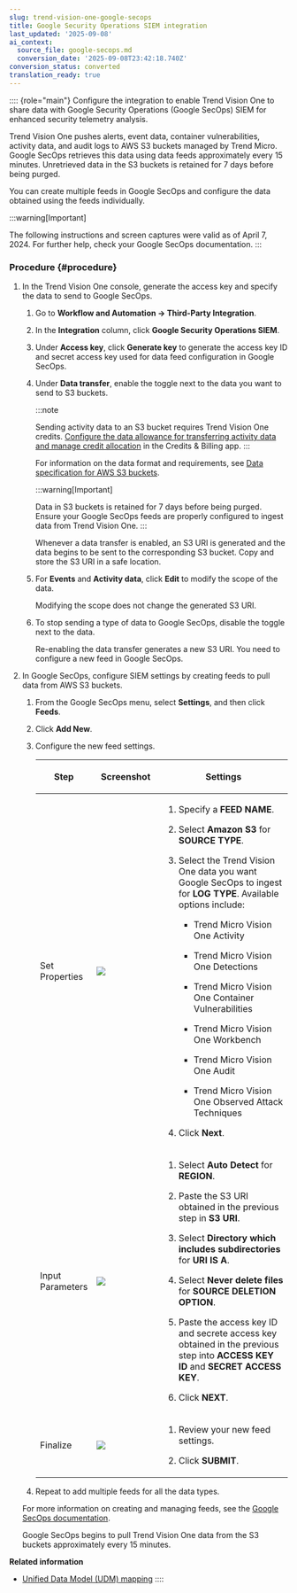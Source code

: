 ```yaml
---
slug: trend-vision-one-google-secops
title: Google Security Operations SIEM integration
last_updated: '2025-09-08'
ai_context:
  source_file: google-secops.md
  conversion_date: '2025-09-08T23:42:18.740Z'
conversion_status: converted
translation_ready: true
---
```


:::: {role="main"}
Configure the integration to enable Trend Vision One to share data with Google Security Operations (Google SecOps) SIEM for enhanced security telemetry analysis.

Trend Vision One pushes alerts, event data, container vulnerabilities, activity data, and audit logs to AWS S3 buckets managed by Trend Micro. Google SecOps retrieves this data using data feeds approximately every 15 minutes. Unretrieved data in the S3 buckets is retained for 7 days before being purged.

You can create multiple feeds in Google SecOps and configure the data obtained using the feeds individually.

:::warning[Important]

The following instructions and screen captures were valid as of April 7, 2024. For further help, check your Google SecOps documentation.
:::

### Procedure {#procedure}

1.  In the Trend Vision One console, generate the access key and specify the data to send to Google SecOps.

    1.  Go to **Workflow and Automation → Third-Party Integration**.

    2.  In the **Integration** column, click **Google Security Operations SIEM**.

    3.  Under **Access key**, click **Generate key** to generate the access key ID and secret access key used for data feed configuration in Google SecOps.

    4.  Under **Data transfer**, enable the toggle next to the data you want to send to S3 buckets.

        :::note

        Sending activity data to an S3 bucket requires Trend Vision One credits. [Configure the data allowance for transferring activity data and manage credit allocation](credit-req-for-apps-services.mdx) in the Credits & Billing app.
        :::

        For information on the data format and requirements, see [Data specification for AWS S3 buckets](data-spec-for-aws-s3-buckets.mdx).

        :::warning[Important]

        Data in S3 buckets is retained for 7 days before being purged. Ensure your Google SecOps feeds are properly configured to ingest data from Trend Vision One.
        :::

        Whenever a data transfer is enabled, an S3 URI is generated and the data begins to be sent to the corresponding S3 bucket. Copy and store the S3 URI in a safe location.

    5.  For **Events** and **Activity data**, click **Edit** to modify the scope of the data.

        Modifying the scope does not change the generated S3 URI.

    6.  To stop sending a type of data to Google SecOps, disable the toggle next to the data.

        Re-enabling the data transfer generates a new S3 URI. You need to configure a new feed in Google SecOps.

2.  In Google SecOps, configure SIEM settings by creating feeds to pull data from AWS S3 buckets.

    1.  From the Google SecOps menu, select **Settings**, and then click **Feeds**.

    2.  Click **Add New**.

    3.  Configure the new feed settings.

        <table>
        <colgroup>
        <col style="width: 14%" />
        <col style="width: 28%" />
        <col style="width: 56%" />
        </colgroup>
        <thead>
        <tr>
        <th><p>Step</p></th>
        <th><p>Screenshot</p></th>
        <th><p>Settings</p></th>
        </tr>
        </thead>
        <tbody>
        <tr>
        <td><p>Set Properties</p></td>
        <td><img src="./images/GoogleSecOps_1=fa9eda37-d5e8-400a-88ad-578394b40bcf.webp" /></td>
        <td><ol>
        <li><p>Specify a <strong>FEED NAME</strong>.</p></li>
        <li><p>Select <strong>Amazon S3</strong> for <strong>SOURCE TYPE</strong>.</p></li>
        <li><p>Select the Trend Vision One data you want Google SecOps to ingest for <strong>LOG TYPE</strong>. Available options include:</p>
        <ul>
        <li><p>Trend Micro Vision One Activity</p></li>
        <li><p>Trend Micro Vision One Detections</p></li>
        <li><p>Trend Micro Vision One Container Vulnerabilities</p></li>
        <li><p>Trend Micro Vision One Workbench</p></li>
        <li><p>Trend Micro Vision One Audit</p></li>
        <li><p>Trend Micro Vision One Observed Attack Techniques</p></li>
        </ul></li>
        <li><p>Click <strong>Next</strong>.</p></li>
        </ol></td>
        </tr>
        <tr>
        <td><p>Input Parameters</p></td>
        <td><img src="./images/GoogleSecOps_2=51129d62-7464-4094-9b0c-a2a09677f945.webp" /></td>
        <td><ol>
        <li>Select <strong>Auto Detect</strong> for <strong>REGION</strong>.</li>
        <li><p>Paste the S3 URI obtained in the previous step in <strong>S3 URI</strong>.</p></li>
        <li><p>Select <strong>Directory which includes subdirectories</strong> for <strong>URI IS A</strong>.</p></li>
        <li><p>Select <strong>Never delete files</strong> for <strong>SOURCE DELETION OPTION</strong>.</p></li>
        <li><p>Paste the access key ID and secrete access key obtained in the previous step into <strong>ACCESS KEY ID</strong> and <strong>SECRET ACCESS KEY</strong>.</p></li>
        <li><p>Click <strong>NEXT</strong>.</p></li>
        </ol></td>
        </tr>
        <tr>
        <td><p>Finalize</p></td>
        <td><img src="./images/GoogleSecOps_3=b35ba15a-045d-4b60-8be6-f2fa79e60cb3.webp" /></td>
        <td><ol>
        <li><p>Review your new feed settings.</p></li>
        <li><p>Click <strong>SUBMIT</strong>.</p></li>
        </ol></td>
        </tr>
        </tbody>
        </table>

    4.  Repeat to add multiple feeds for all the data types.

    For more information on creating and managing feeds, see the [Google SecOps documentation](https://cloud.google.com/chronicle/docs/administration/feed-management).

    Google SecOps begins to pull Trend Vision One data from the S3 buckets approximately every 15 minutes.

**Related information**

- [Unified Data Model (UDM) mapping](udm-mapping.md "Learn how Trend Vision One data types are mapped to the UDM used by Google SecOps SIEM.")
::::
